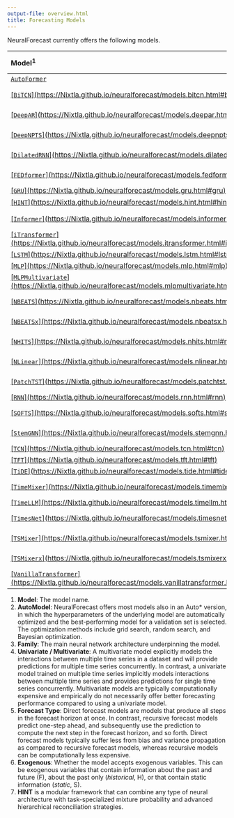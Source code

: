 ```yaml
---
output-file: overview.html
title: Forecasting Models
---
```



NeuralForecast currently offers the following models.

| Model<sup>1</sup> | AutoModel<sup>2</sup> | Family<sup>3</sup> | Univariate / Multivariate<sup>4</sup> | Forecast Type<sup>5</sup> | Exogenous<sup>6</sup> |  |  |
|:----|:-----|:-------|:-------------|:-------|:--------|:------------|:------------|
| [`AutoFormer`](../../models.autoformer.html) | [`AutoAutoFormer`](../../models.html#autoautoformer) | Transformer | Univariate | Direct | F |  |  |
| [\[`BiTCN`\](https://Nixtla.github.io/neuralforecast/models.bitcn.html#bitcn)](../../models.bitcn.html) | [\[`AutoBiTCN`\](https://Nixtla.github.io/neuralforecast/models.html#autobitcn)](../../models.html#autobitcn) | CNN | Univariate | Direct | F/H/S |  |  |
| [\[`DeepAR`\](https://Nixtla.github.io/neuralforecast/models.deepar.html#deepar)](../../models.deepar.html) | [\[`AutoDeepAR`\](https://Nixtla.github.io/neuralforecast/models.html#autodeepar)](../../models.html#autodeepar) | RNN | Univariate | Recursive | F/S |  |  |
| [\[`DeepNPTS`\](https://Nixtla.github.io/neuralforecast/models.deepnpts.html#deepnpts)](../../models.deepnpts.html) | [\[`AutoDeepNPTS`\](https://Nixtla.github.io/neuralforecast/models.html#autodeepnpts)](../../models.html#autodeepnpts) | MLP | Univariate | Direct | F/H/S |  |  |
| [\[`DilatedRNN`\](https://Nixtla.github.io/neuralforecast/models.dilated_rnn.html#dilatedrnn)](../../models.dilated_rnn.html) | [\[`AutoDilatedRNN`\](https://Nixtla.github.io/neuralforecast/models.html#autodilatedrnn)](../../models.html#autodilatedrnn) | RNN | Univariate | Recursive | F/H/S |  |  |
| [\[`FEDformer`\](https://Nixtla.github.io/neuralforecast/models.fedformer.html#fedformer)](../../models.fedformer.html) | [\[`AutoFEDformer`\](https://Nixtla.github.io/neuralforecast/models.html#autofedformer)](../../models.html#autofedformer) | Transformer | Univariate | Direct | F |  |  |
| [\[`GRU`\](https://Nixtla.github.io/neuralforecast/models.gru.html#gru)](../../models.gru.html) | [\[`AutoGRU`\](https://Nixtla.github.io/neuralforecast/models.html#autogru)](../../models.html#autogru) | RNN | Univariate | Recursive | F/H/S |  |  |
| [\[`HINT`\](https://Nixtla.github.io/neuralforecast/models.hint.html#hint)](../../models.hint.html) | [\[`AutoHINT`\](https://Nixtla.github.io/neuralforecast/models.html#autohint)](../../models.html#autohint) | Any<sup>7</sup> | Both<sup>7</sup> | Both<sup>7</sup> | F/H/S |  |  |
| [\[`Informer`\](https://Nixtla.github.io/neuralforecast/models.informer.html#informer)](../../models.informer.html) | [\[`AutoInformer`\](https://Nixtla.github.io/neuralforecast/models.html#autoinformer)](../../models.html#autoitransformer) | Transformer | Multivariate | Direct | F |  |  |
| [\[`iTransformer`\](https://Nixtla.github.io/neuralforecast/models.itransformer.html#itransformer)](../../models.itransformer.html) | [\[`AutoiTransformer`\](https://Nixtla.github.io/neuralforecast/models.html#autoitransformer)](../../models.html#autoinformer) | Transformer | Multivariate | Direct | \- |  |  |
| [\[`LSTM`\](https://Nixtla.github.io/neuralforecast/models.lstm.html#lstm)](../../models.lstm.html) | [\[`AutoLSTM`\](https://Nixtla.github.io/neuralforecast/models.html#autolstm)](../../models.html#autolstm) | RNN | Univariate | Recursive | F/H/S |  |  |
| [\[`MLP`\](https://Nixtla.github.io/neuralforecast/models.mlp.html#mlp)](../../models.mlp.html) | [\[`AutoMLP`\](https://Nixtla.github.io/neuralforecast/models.html#automlp)](../../models.html#automlp) | MLP | Univariate | Direct | F/H/S |  |  |
| [\[`MLPMultivariate`\](https://Nixtla.github.io/neuralforecast/models.mlpmultivariate.html#mlpmultivariate)](../../models.mlpmultivariate.html) | [\[`AutoMLPMultivariate`\](https://Nixtla.github.io/neuralforecast/models.html#automlpmultivariate)](../../models.html#automlpmultivariate) | MLP | Multivariate | Direct | F/H/S |  |  |
| [\[`NBEATS`\](https://Nixtla.github.io/neuralforecast/models.nbeats.html#nbeats)](../../models.nbeats.html) | [\[`AutoNBEATS`\](https://Nixtla.github.io/neuralforecast/models.html#autonbeats)](../../models.html#autonbeats) | MLP | Univariate | Direct | \- |  |  |
| [\[`NBEATSx`\](https://Nixtla.github.io/neuralforecast/models.nbeatsx.html#nbeatsx)](../../models.nbeatsx.html) | [\[`AutoNBEATSx`\](https://Nixtla.github.io/neuralforecast/models.html#autonbeatsx)](../../models.html#autonbeatsx) | MLP | Univariate | Direct | F/H/S |  |  |
| [\[`NHITS`\](https://Nixtla.github.io/neuralforecast/models.nhits.html#nhits)](../../models.nhits.html) | [\[`AutoNHITS`\](https://Nixtla.github.io/neuralforecast/models.html#autonhits)](../../models.html#autonhits) | MLP | Univariate | Direct | F/H/S |  |  |
| [\[`NLinear`\](https://Nixtla.github.io/neuralforecast/models.nlinear.html#nlinear)](../../models.nlinear.html) | [\[`AutoNLinear`\](https://Nixtla.github.io/neuralforecast/models.html#autonlinear)](../../models.html#autonlinear) | MLP | Univariate | Direct | \- |  |  |
| [\[`PatchTST`\](https://Nixtla.github.io/neuralforecast/models.patchtst.html#patchtst)](../../models.patchtst.html) | [\[`AutoPatchTST`\](https://Nixtla.github.io/neuralforecast/models.html#autopatchtst)](../../models.html#autopatchtst) | Transformer | Univariate | Direct | \- |  |  |
| [\[`RNN`\](https://Nixtla.github.io/neuralforecast/models.rnn.html#rnn)](../../models.rnn.html) | [\[`AutoRNN`\](https://Nixtla.github.io/neuralforecast/models.html#autornn)](../../models.html#autornn) | RNN | Univariate | Recursive | F/H/S |  |  |
| [\[`SOFTS`\](https://Nixtla.github.io/neuralforecast/models.softs.html#softs)](../../models.softs.html) | [\[`AutoSOFTS`\](https://Nixtla.github.io/neuralforecast/models.html#autosofts)](../../models.html#autosofts) | MLP | Multivariate | Direct | \- |  |  |
| [\[`StemGNN`\](https://Nixtla.github.io/neuralforecast/models.stemgnn.html#stemgnn)](../../models.stemgnn.html) | [\[`AutoStemGNN`\](https://Nixtla.github.io/neuralforecast/models.html#autostemgnn)](../../models.html#autostemgnn) | GNN | Multivariate | Direct | \- |  |  |
| [\[`TCN`\](https://Nixtla.github.io/neuralforecast/models.tcn.html#tcn)](../../models.tcn.html) | [\[`AutoTCN`\](https://Nixtla.github.io/neuralforecast/models.html#autotcn)](../../models.html#autotcn) | CNN | Univariate | Recursive | F/H/S |  |  |
| [\[`TFT`\](https://Nixtla.github.io/neuralforecast/models.tft.html#tft)](../../models.tft.html) | [\[`AutoTFT`\](https://Nixtla.github.io/neuralforecast/models.html#autotft)](../../models.html#autotft) | Transformer | Univariate | Direct | F/H/S |  |  |
| [\[`TiDE`\](https://Nixtla.github.io/neuralforecast/models.tide.html#tide)](../../models.tide.html) | [\[`AutoTiDE`\](https://Nixtla.github.io/neuralforecast/models.html#autotide)](../../models.html#autotide) | MLP | Univariate | Direct | F/H/S |  |  |
| [\[`TimeMixer`\](https://Nixtla.github.io/neuralforecast/models.timemixer.html#timemixer)](../../models.timemixer.html) | [\[`AutoTimeMixer`\](https://Nixtla.github.io/neuralforecast/models.html#autotimemixer)](../../models.html#autotimemixer) | MLP | Multivariate | Direct | F |  |  |
| [\[`TimeLLM`\](https://Nixtla.github.io/neuralforecast/models.timellm.html#timellm)](../../models.timellm.html) | \- | LLM | Univariate | Direct | \- |  |  |
| [\[`TimesNet`\](https://Nixtla.github.io/neuralforecast/models.timesnet.html#timesnet)](../../models.timesnet.html) | [\[`AutoTimesNet`\](https://Nixtla.github.io/neuralforecast/models.html#autotimesnet)](../../models.html#autotimesnet) | CNN | Univariate | Direct | F |  |  |
| [\[`TSMixer`\](https://Nixtla.github.io/neuralforecast/models.tsmixer.html#tsmixer)](../../models.tsmixer.html) | [\[`AutoTSMixer`\](https://Nixtla.github.io/neuralforecast/models.html#autotsmixer)](../../models.html#autotsmixer) | MLP | Multivariate | Direct | \- |  |  |
| [\[`TSMixerx`\](https://Nixtla.github.io/neuralforecast/models.tsmixerx.html#tsmixerx)](../../models.tsmixerx.html) | [\[`AutoTSMixerx`\](https://Nixtla.github.io/neuralforecast/models.html#autotsmixerx)](../../models.html#autotsmixerx) | MLP | Multivariate | Direct | F/H/S |  |  |
| [\[`VanillaTransformer`\](https://Nixtla.github.io/neuralforecast/models.vanillatransformer.html#vanillatransformer)](../../models.vanillatransformer.html) | [\[`AutoTSMixerx`\](https://Nixtla.github.io/neuralforecast/models.html#autotsmixerx)](../../models.html#autovanillatransformer) | Transformer | Univariate | Direct | F |  |  |

1.  **Model**: The model name.
2.  **AutoModel**: NeuralForecast offers most models also in an Auto\*
    version, in which the hyperparameters of the underlying model are
    automatically optimized and the best-performing model for a
    validation set is selected. The optimization methods include grid
    search, random search, and Bayesian optimization.
3.  **Family**: The main neural network architecture underpinning the
    model.
4.  **Univariate / Multivariate**: A multivariate model explicitly
    models the interactions between multiple time series in a dataset
    and will provide predictions for multiple time series concurrently.
    In contrast, a univariate model trained on multiple time series
    implicitly models interactions between multiple time series and
    provides predictions for single time series concurrently.
    Multivariate models are typically computationally expensive and
    empirically do not necessarily offer better forecasting performance
    compared to using a univariate model.
5.  **Forecast Type**: Direct forecast models are models that produce
    all steps in the forecast horizon at once. In contrast, recursive
    forecast models predict one-step ahead, and subsequently use the
    prediction to compute the next step in the forecast horizon, and so
    forth. Direct forecast models typically suffer less from bias and
    variance propagation as compared to recursive forecast models,
    whereas recursive models can be computationally less expensive.
6.  **Exogenous**: Whether the model accepts exogenous variables. This
    can be exogenous variables that contain information about the past
    and future (F), about the past only (*historical*, H), or that
    contain static information (*static*, S).
7.  **HINT** is a modular framework that can combine any type of neural
    architecture with task-specialized mixture probability and advanced
    hierarchical reconciliation strategies.


